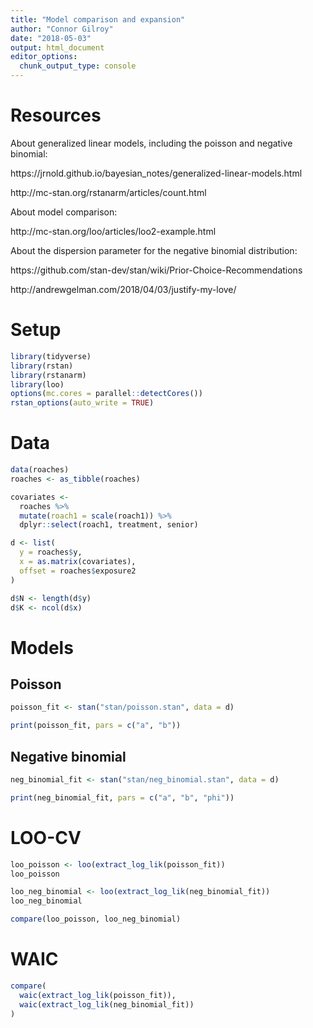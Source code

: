 ```yaml
---
title: "Model comparison and expansion"
author: "Connor Gilroy"
date: "2018-05-03"
output: html_document
editor_options: 
  chunk_output_type: console
---
```


# Resources

About generalized linear models, including the poisson and negative binomial:

https://jrnold.github.io/bayesian_notes/generalized-linear-models.html

http://mc-stan.org/rstanarm/articles/count.html

About model comparison: 

http://mc-stan.org/loo/articles/loo2-example.html

About the dispersion parameter for the negative binomial distribution:

https://github.com/stan-dev/stan/wiki/Prior-Choice-Recommendations

http://andrewgelman.com/2018/04/03/justify-my-love/

# Setup

```r
library(tidyverse)
library(rstan)
library(rstanarm)
library(loo)
options(mc.cores = parallel::detectCores())
rstan_options(auto_write = TRUE)
```

# Data

```r
data(roaches)
roaches <- as_tibble(roaches)
```

```r
covariates <- 
  roaches %>%
  mutate(roach1 = scale(roach1)) %>%
  dplyr::select(roach1, treatment, senior) 

d <- list(
  y = roaches$y,
  x = as.matrix(covariates),
  offset = roaches$exposure2
)

d$N <- length(d$y)
d$K <- ncol(d$x)
```

# Models

## Poisson

```r
poisson_fit <- stan("stan/poisson.stan", data = d)
```

```r
print(poisson_fit, pars = c("a", "b"))
```

## Negative binomial

```r
neg_binomial_fit <- stan("stan/neg_binomial.stan", data = d)
```

```r
print(neg_binomial_fit, pars = c("a", "b", "phi"))
```

# LOO-CV

```r
loo_poisson <- loo(extract_log_lik(poisson_fit))
loo_poisson
```

```r
loo_neg_binomial <- loo(extract_log_lik(neg_binomial_fit))
loo_neg_binomial
```

```r
compare(loo_poisson, loo_neg_binomial)
```

# WAIC

```r
compare(
  waic(extract_log_lik(poisson_fit)),
  waic(extract_log_lik(neg_binomial_fit))
)
```
